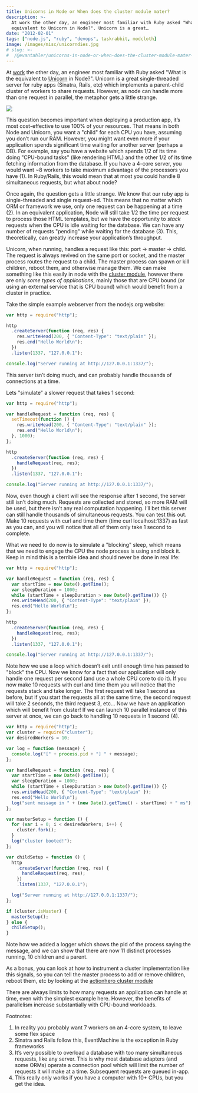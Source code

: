 ```yaml
---
title: Unicorns in Node or When does the cluster module mater?
description: >-
  At work the other day, an engineer most familiar with Ruby asked "What is the
  equivalent to Unicorn in Node?". Unicorn is a great…
date: "2012-02-01"
tags: ["node.js", "ruby", "devops", taskrabbit, modcloth]
image: /images/misc/unicorndies.jpg
# slug: >-
#  /@evantahler/unicorns-in-node-or-when-does-the-cluster-module-mater-cb6be89fcb93
---
```


At [work](http://www.taskrabbit.com) the other day, an engineer most familiar with Ruby asked "What is the equivalent to [Unicorn](http://unicorn.bogomips.org/) in Node?". Unicorn is a great single-threaded server for ruby apps (Sinatra, Rails, etc) which implements a parent-child cluster of workers to share requests. However, as node can handle more than one request in parallel, the metaphor gets a little strange.

![](/images/misc/unicorndies.jpg)

This question becomes important when deploying a production app, it’s most cost-effective to use 100% of your resources. That means in both Node and Unicorn, you want a "child" for each CPU you have, assuming you don’t run our RAM. However, you might want even more if your application spends significant time waiting for another server (perhaps a DB). For example, say you have a website which spends 1/2 of its time doing "CPU-bound tasks" (like rendering HTML) and the other 1/2 of its time fetching information from the database. If you have a 4-core server, you would want ~8 workers to take maximum advantage of the processors you have (1). In Ruby/Rails, this would mean that at most you could handle 8 simultaneous requests, but what about node?

Once again, the question gets a little strange. We know that our ruby app is single-threaded and single request-ed. This means that no matter which ORM or framework we use, only one request can be happening at a time (2). In an equivalent application, Node will still take 1/2 the time per request to process those HTML templates, but we have the opportunity to _stack_ requests when the CPU is idle waiting for the database. We can have any number of requests "pending" while waiting for the database (3). This, theoretically, can greatly increase your application’s throughput.

Unicorn, when running, handles a request like this: port -> master -> child. The request is always revived on the same port or socket, and the master process routes the request to a child. The master process can spawn or kill children, reboot them, and otherwise manage them. We can make something like this easily in node with the [cluster module](http://nodejs.org/api/cluster.html), however there are only _some types of applications_, mainly those that are CPU bound (or using an external service that is CPU bound) which would benefit from a cluster in practice.

Take the simple example webserver from the nodejs.org website:

```js
var http = require("http");

http
  .createServer(function (req, res) {
    res.writeHead(200, { "Content-Type": "text/plain" });
    res.end("Hello World\n");
  })
  .listen(1337, "127.0.0.1");

console.log("Server running at http://127.0.0.1:1337/");
```

This server isn’t doing much, and can probably handle thousands of connections at a time.

Lets "simulate" a slower request that takes 1 second:

```js
var http = require("http");

var handleRequest = function (req, res) {
  setTimeout(function () {
    res.writeHead(200, { "Content-Type": "text/plain" });
    res.end("Hello World\n");
  }, 1000);
};

http
  .createServer(function (req, res) {
    handleRequest(req, res);
  })
  .listen(1337, "127.0.0.1");

console.log("Server running at http://127.0.0.1:1337/");
```

Now, even though a client will see the response after 1 second, the server still isn’t doing much. Requests are collected and stored, so more RAM will be used, but there isn’t any real computation happening. I’ll bet this server can still handle thousands of simultaneous requests. You can test this out. Make 10 requests with curl and time them (time curl localhost:1337) as fast as you can, and you will notice that all of them only take 1 second to complete.

What we need to do now is to simulate a "blocking" sleep, which means that we need to engage the CPU the node process is using and block it. Keep in mind this is a terrible idea and should never be done in real life:

```js
var http = require("http");

var handleRequest = function (req, res) {
  var startTime = new Date().getTime();
  var sleepDuration = 1000;
  while (startTime + sleepDuration > new Date().getTime()) {}
  res.writeHead(200, { "Content-Type": "text/plain" });
  res.end("Hello World\n");
};

http
  .createServer(function (req, res) {
    handleRequest(req, res);
  })
  .listen(1337, "127.0.0.1");

console.log("Server running at http://127.0.0.1:1337/");
```

Note how we use a loop which doesn’t exit until enough time has passed to "block" the CPU. Now we know for a fact that our application will only handle one request per second (and use a whole CPU core to do it). If you now make 10 requests with curl and time them you will notice that the requests stack and take longer. The first request will take 1 second as before, but if you start the requests all at the same time, the second request will take 2 seconds, the third request 3, etc… Now we have an application which will benefit from cluster! If we can launch 10 parallel instance of this server at once, we can go back to handling 10 requests in 1 second (4).

```js
var http = require("http");
var cluster = require("cluster");
var desiredWorkers = 10;

var log = function (message) {
  console.log("[" + process.pid + "] " + message);
};

var handleRequest = function (req, res) {
  var startTime = new Date().getTime();
  var sleepDuration = 1000;
  while (startTime + sleepDuration > new Date().getTime()) {}
  res.writeHead(200, { "Content-Type": "text/plain" });
  res.end("Hello World\n");
  log("sent message in " + (new Date().getTime() - startTime) + " ms");
};

var masterSetup = function () {
  for (var i = 0; i < desiredWorkers; i++) {
    cluster.fork();
  }
  log("cluster booted!");
};

var childSetup = function () {
  http
    .createServer(function (req, res) {
      handleRequest(req, res);
    })
    .listen(1337, "127.0.0.1");

  log("Server running at http://127.0.0.1:1337/");
};

if (cluster.isMaster) {
  masterSetup();
} else {
  childSetup();
}
```

Note how we added a logger which shows the pid of the process saying the message, and we can show that there are now 11 distinct processes running, 10 children and a parent.

As a bonus, you can look at how to instrument a cluster implementation like this signals, so you can tell the master process to add or remove children, reboot them, etc by looking at the [actionhero cluster module](https://github.com/evantahler/actionhero/blob/master/bin/methods/startCluster.js)

There are always limits to how many requests an application can handle at time, even with the simplest example here. However, the benefits of parallelism increase substantially with CPU-bound workloads.

Footnotes:

1.  In reality you probably want 7 workers on an 4-core system, to leave some flex space
2.  Sinatra and Rails follow this, EventMachine is the exception in Ruby frameworks
3.  It’s very possible to overload a database with too many simultaneous requests, like any server. This is why most database adapters (and some ORMs) operate a connection pool which will limit the number of requests it will make at a time. Subsequent requests are queued in-app.
4.  This really only works if you have a computer with 10+ CPUs, but you get the idea.
